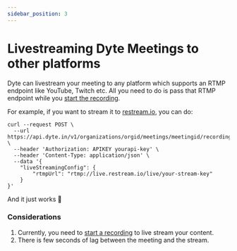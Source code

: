 ```yaml
---
sidebar_position: 3
---
```


# Livestreaming Dyte Meetings to other platforms

Dyte can livestream your meeting to any platform which supports an RTMP endpoint like YouTube, Twitch etc. All you need to do is pass that RTMP endpoint while you [start the recording](/api/#/operations/start_recording).

For example, if you want to stream it to [restream.io](https://restream.io), you can do:

```shell
curl --request POST \
  --url https://api.dyte.in/v1/organizations/orgid/meetings/meetingid/recording \
  --header 'Authorization: APIKEY yourapi-key' \
  --header 'Content-Type: application/json' \
  --data '{
	"liveStreamingConfig": {
  		"rtmpUrl": "rtmp://live.restream.io/live/your-stream-key"
  	}
}'
```

And it just works 🙌

### Considerations

1. Currently, you need to [start a recording](/api/#/operations/start_recording) to live stream your content.
2. There is few seconds of lag between the meeting and the stream.
